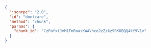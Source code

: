 ```json
{
  "jsonrpc": "2.0",
  "id": "dontcare",
  "method": "chunk",
  "params": {
    "chunk_id": "CzPafxtJmM1FnRoasKWAVhceJzZzkz9RKUBQQ4kY9V1v"
  }
}
```
